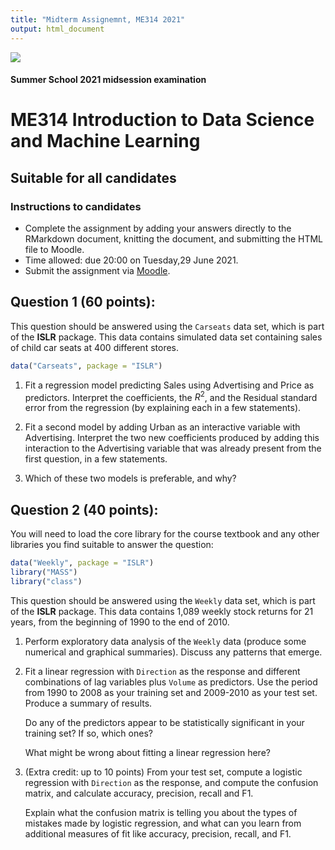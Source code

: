 ```yaml
---
title: "Midterm Assignemnt, ME314 2021"
output: html_document
---
```

 
![](images/lse-logo.jpg)

#### Summer School 2021 midsession examination  

# ME314 Introduction to Data Science and Machine Learning 

## Suitable for all candidates


### Instructions to candidates  

* Complete the assignment by adding your answers directly to the RMarkdown document, knitting the document, and submitting the HTML file to Moodle.   
* Time allowed: due 20:00 on Tuesday,29 June 2021.  
* Submit the assignment via [Moodle](https://shortcourses.lse.ac.uk/course/view.php?id=158).

## Question 1 (60 points):

This question should be answered using the `Carseats` data set, which is part of the **ISLR** package. This data contains simulated data set containing sales of child car seats at 400 different stores.

```r
data("Carseats", package = "ISLR")
```

1.  Fit a regression model predicting Sales using Advertising and Price as predictors.  Interpret the coefficients, the $R^2$, and the Residual standard error from the regression (by explaining each in a few statements).

2.  Fit a second model by adding Urban as an interactive variable with Advertising.  Interpret the two new coefficients produced by adding this interaction to the Advertising variable that was already present from the first question, in a few statements.

3.  Which of these two models is preferable, and why?  


## Question 2 (40 points):

You will need to load the core library for the course textbook and any other libraries you find suitable to answer the question:
```r
data("Weekly", package = "ISLR")
library("MASS")
library("class")
```

This question should be answered using the `Weekly` data set, which is part of the **ISLR** package. This data contains 1,089 weekly stock returns for 21 years, from the beginning of 1990 to the end of 2010.

1.   Perform exploratory data analysis of the `Weekly` data (produce some numerical and graphical summaries). Discuss any patterns that emerge. 

2. Fit a linear regression with `Direction` as the response and different combinations of lag variables plus `Volume` as predictors. Use the period from 1990 to 2008 as your training set and 2009-2010 as your test set. Produce a summary of results. 

    Do any of the predictors appear to be statistically significant in your training set? If so, which ones?
    
    What might be wrong about fitting a linear regression here?

3.  (Extra credit: up to 10 points) From your test set, compute a logistic regression with `Direction` as the response, and compute the confusion matrix, and calculate accuracy, precision, recall and F1. 
     
    Explain what the confusion matrix is telling you about the types of mistakes made by logistic regression, and what can you learn from additional measures of fit like accuracy, precision, recall, and F1.

